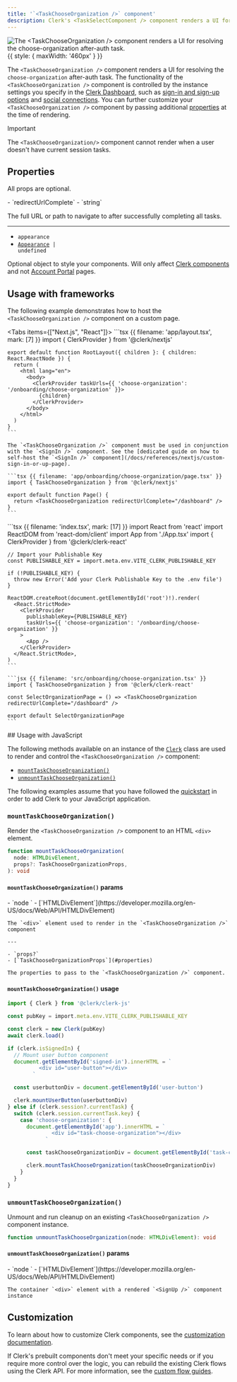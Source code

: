 ```yaml
---
title: '`<TaskChooseOrganization />` component'
description: Clerk's <TaskSelectComponent /> component renders a UI for resolving the `choose-organization` after-auth task.
---
```


![The \<TaskChooseOrganization /> component renders a UI for resolving the choose-organization after-auth task.](/docs/images/ui-components/create-organization.png){{ style: { maxWidth: '460px' } }}

The `<TaskChooseOrganization />` component renders a UI for resolving the `choose-organization` after-auth task. The functionality of the `<TaskChooseOrganization />` component is controlled by the instance settings you specify in the [Clerk Dashboard](https://dashboard.clerk.com), such as [sign-in and sign-up options](/docs/authentication/configuration/sign-up-sign-in-options) and [social connections](/docs/authentication/social-connections/oauth). You can further customize your `<TaskChooseOrganization />` component by passing additional [properties](#properties) at the time of rendering.

> [!IMPORTANT]
> The `<TaskChooseOrganization/>` component cannot render when a user doesn't have current session tasks.

## Properties

All props are optional.

<Properties>
  - `redirectUrlComplete`
  - `string`

  The full URL or path to navigate to after successfully completing all tasks.

  ---

  - `appearance`
  - <code>[Appearance](/docs/customization/overview) | undefined</code>

  Optional object to style your components. Will only affect [Clerk components](/docs/components/overview) and not [Account Portal](/docs/account-portal/overview) pages.
</Properties>

## Usage with frameworks

The following example demonstrates how to host the `<TaskChooseOrganization />` component on a custom page.

<Tabs items={["Next.js", "React"]}>
  <Tab>
    ```tsx {{ filename: 'app/layout.tsx', mark: [7] }}
    import { ClerkProvider } from '@clerk/nextjs'

    export default function RootLayout({ children }: { children: React.ReactNode }) {
      return (
        <html lang="en">
          <body>
            <ClerkProvider taskUrls={{ 'choose-organization': '/onboarding/choose-organization' }}>
              {children}
            </ClerkProvider>
          </body>
        </html>
      )
    }
    ```

    The `<TaskChooseOrganization />` component must be used in conjunction with the `<SignIn />` component. See the [dedicated guide on how to self-host the `<SignIn />` component](/docs/references/nextjs/custom-sign-in-or-up-page).

    ```tsx {{ filename: 'app/onboarding/choose-organization/page.tsx' }}
    import { TaskChooseOrganization } from '@clerk/nextjs'

    export default function Page() {
      return <TaskChooseOrganization redirectUrlComplete="/dashboard" />
    }
    ```
  </Tab>

  <Tab>
    ```tsx {{ filename: 'index.tsx', mark: [17] }}
    import React from 'react'
    import ReactDOM from 'react-dom/client'
    import App from './App.tsx'
    import { ClerkProvider } from '@clerk/clerk-react'

    // Import your Publishable Key
    const PUBLISHABLE_KEY = import.meta.env.VITE_CLERK_PUBLISHABLE_KEY

    if (!PUBLISHABLE_KEY) {
      throw new Error('Add your Clerk Publishable Key to the .env file')
    }

    ReactDOM.createRoot(document.getElementById('root')!).render(
      <React.StrictMode>
        <ClerkProvider
          publishableKey={PUBLISHABLE_KEY}
          taskUrls={{ 'choose-organization': '/onboarding/choose-organization' }}
        >
          <App />
        </ClerkProvider>
      </React.StrictMode>,
    )
    ```

    ```jsx {{ filename: 'src/onboarding/choose-organization.tsx' }}
    import { TaskChooseOrganization } from '@clerk/clerk-react'

    const SelectOrganizationPage = () => <TaskChooseOrganization redirectUrlComplete="/dashboard" />

    export default SelectOrganizationPage
    ```
  </Tab>
</Tabs>

<If sdk="js-frontend">
  ## Usage with JavaScript

  The following methods available on an instance of the [`Clerk`](/docs/references/javascript/clerk) class are used to render and control the `<TaskChooseOrganization />` component:

  - [`mountTaskChooseOrganization()`](#mount-task-choose-organization)
  - [`unmountTaskChooseOrganization()`](#unmount-task-choose-organization)

  The following examples assume that you have followed the [quickstart](/docs/quickstarts/javascript) in order to add Clerk to your JavaScript application.

  ### `mountTaskChooseOrganization()`

  Render the `<TaskChooseOrganization />` component to an HTML `<div>` element.

  ```typescript
  function mountTaskChooseOrganization(
    node: HTMLDivElement,
    props?: TaskChooseOrganizationProps,
  ): void
  ```

  #### `mountTaskChooseOrganization()` params

  <Properties>
    - `node `
    - [`HTMLDivElement`](https://developer.mozilla.org/en-US/docs/Web/API/HTMLDivElement)

    The `<div>` element used to render in the `<TaskChooseOrganization />` component

    ---

    - `props?`
    - [`TaskChooseOrganizationProps`](#properties)

    The properties to pass to the `<TaskChooseOrganization />` component.
  </Properties>

  #### `mountTaskChooseOrganization()` usage

  ```typescript {{ filename: 'main.ts', mark: [26] }}
  import { Clerk } from '@clerk/clerk-js'

  const pubKey = import.meta.env.VITE_CLERK_PUBLISHABLE_KEY

  const clerk = new Clerk(pubKey)
  await clerk.load()

  if (clerk.isSignedIn) {
    // Mount user button component
    document.getElementById('signed-in').innerHTML = `
            <div id="user-button"></div>
          `

    const userbuttonDiv = document.getElementById('user-button')

    clerk.mountUserButton(userbuttonDiv)
  } else if (clerk.session?.currentTask) {
    switch (clerk.session.currentTask.key) {
      case 'choose-organization': {
        document.getElementById('app').innerHTML = `
                <div id="task-choose-organization"></div>
              `

        const taskChooseOrganizationDiv = document.getElementById('task-choose-organization')

        clerk.mountTaskChooseOrganization(taskChooseOrganizationDiv)
      }
    }
  }
  ```

  ### `unmountTaskChooseOrganization()`

  Unmount and run cleanup on an existing `<TaskChooseOrganization />` component instance.

  ```typescript
  function unmountTaskChooseOrganization(node: HTMLDivElement): void
  ```

  #### `unmountTaskChooseOrganization()` params

  <Properties>
    - `node `
    - [`HTMLDivElement`](https://developer.mozilla.org/en-US/docs/Web/API/HTMLDivElement)

    The container `<div>` element with a rendered `<SignUp />` component instance
  </Properties>
</If>

## Customization

To learn about how to customize Clerk components, see the [customization documentation](/docs/customization/overview).

If Clerk's prebuilt components don't meet your specific needs or if you require more control over the logic, you can rebuild the existing Clerk flows using the Clerk API. For more information, see the [custom flow guides](/docs/custom-flows/overview).
